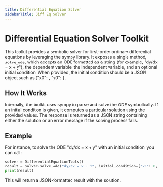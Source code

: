 ```yaml
---
title: Differential Equation Solver
sidebarTitle: Diff Eq Solver
---
```


# Differential Equation Solver Toolkit

This toolkit provides a symbolic solver for first-order ordinary differential equations by leveraging the sympy library. It exposes a single method, `solve_ode`, which accepts an ODE formatted as a string (for example, "dy/dx = x + y"), the dependent variable, the independent variable, and an optional initial condition. When provided, the initial condition should be a JSON object such as {"x0": <number>, "y0": <number>}.

## How It Works

Internally, the toolkit uses sympy to parse and solve the ODE symbolically. If an initial condition is given, it computes a particular solution using the provided values. The response is returned as a JSON string containing either the solution or an error message if the solving process fails.

## Example

For instance, to solve the ODE "dy/dx = x + y" with an initial condition, you can call:

```python
solver = DifferentialEquationTools()
result = solver.solve_ode("dy/dx = x + y", initial_condition={"x0": 0, "y0": 1})
print(result)
```

This will return a JSON-formatted result with the solution.
